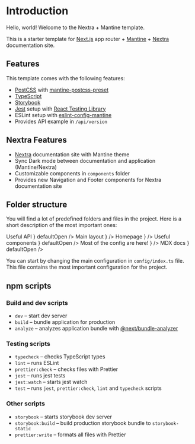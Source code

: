
# Introduction

Hello, world!
Welcome to the Nextra + Mantine template.

This is a starter template for [Next.js](https://nextjs.org/) app router + [Mantine](https://mantine.dev/) + [Nextra](https://nextra.site/) documentation site.

## Features

This template comes with the following features:

- [PostCSS](https://postcss.org/) with [mantine-postcss-preset](https://mantine.dev/styles/postcss-preset)
- [TypeScript](https://www.typescriptlang.org/)
- [Storybook](https://storybook.js.org/)
- [Jest](https://jestjs.io/) setup with [React Testing Library](https://testing-library.com/docs/react-testing-library/intro)
- ESLint setup with [eslint-config-mantine](https://github.com/mantinedev/eslint-config-mantine)
- Provides API example in `/api/version`

## Nextra Features

- [Nextra](https://nextra.site/) documentation site with Mantine theme
- Sync Dark mode between documentation and application (Mantine/Nextra)
- Customizable components in `components` folder
- Provides new Navigation and Footer components for Nextra documentation site

## Folder structure

You will find a lot of predefined folders and files in the project. Here is a short description of the most important ones:

<FileTree>
  <FileTree.Folder name="app" defaultOpen>
    <FileTree.Folder
      name={
        <FileTreeLabel type="folder" name="api">
          Useful API
        </FileTreeLabel>
      }
      defaultOpen
    />
    <FileTree.File
      name={
        <FileTreeLabel type="file" name="layout.tsx">
          Main layout
        </FileTreeLabel>
      }
    />
    <FileTree.File
      name={
        <FileTreeLabel type="file" name="page.tsx">
          Homepage
        </FileTreeLabel>
      }
    />
  </FileTree.Folder>
  <FileTree.Folder
    name={
      <FileTreeLabel type="folder" name="components">
        Useful components
      </FileTreeLabel>
    }
    defaultOpen
  />
  <FileTree.Folder name="config" defaultOpen>
    <FileTree.File
      name={
        <FileTreeLabel type="file" name="index.ts">
          Most of the config are here!
        </FileTreeLabel>
      }
    />
  </FileTree.Folder>
  <FileTree.Folder
    name={
      <FileTreeLabel type="folder" name="content">
        MDX docs
      </FileTreeLabel>
    }
    defaultOpen
  />
</FileTree>

You can start by changing the main configuration in `config/index.ts` file. This file contains the most important configuration for the project.

## npm scripts

### Build and dev scripts

- `dev` – start dev server
- `build` – bundle application for production
- `analyze` – analyzes application bundle with [@next/bundle-analyzer](https://www.npmjs.com/package/@next/bundle-analyzer)

### Testing scripts

- `typecheck` – checks TypeScript types
- `lint` – runs ESLint
- `prettier:check` – checks files with Prettier
- `jest` – runs jest tests
- `jest:watch` – starts jest watch
- `test` – runs `jest`, `prettier:check`, `lint` and `typecheck` scripts

### Other scripts

- `storybook` – starts storybook dev server
- `storybook:build` – build production storybook bundle to `storybook-static`
- `prettier:write` – formats all files with Prettier
